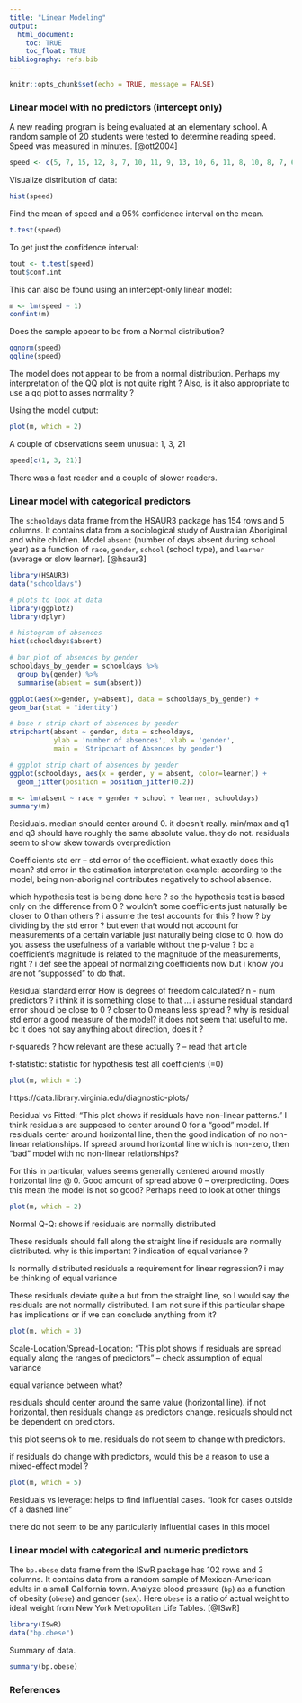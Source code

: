 ```yaml
---
title: "Linear Modeling"
output:
  html_document:
    toc: TRUE
    toc_float: TRUE
bibliography: refs.bib
---
```


```r
knitr::opts_chunk$set(echo = TRUE, message = FALSE)
```


### Linear model with no predictors (intercept only)

A new reading program is being evaluated at an elementary school. A random sample of 20 students were tested to determine reading speed. Speed was measured in minutes. [@ott2004]

```r
speed <- c(5, 7, 15, 12, 8, 7, 10, 11, 9, 13, 10, 6, 11, 8, 10, 8, 7, 6, 11, 8, 20)
```

Visualize distribution of data:

```r
hist(speed)
```


Find the mean of speed and a 95% confidence interval on the mean.

```r
t.test(speed)
```

To get just the confidence interval:

```r
tout <- t.test(speed)
tout$conf.int
```

This can also be found using an intercept-only linear model:

```r
m <- lm(speed ~ 1)
confint(m)
```

Does the sample appear to be from a Normal distribution?

```r
qqnorm(speed)
qqline(speed)
```

The model does not appear to be from a normal distribution. Perhaps my interpretation of the QQ plot is not quite right ? Also, is it also appropriate to use a qq plot to asses normality ?

Using the model output:

```r
plot(m, which = 2)
```

A couple of observations seem unusual: 1, 3, 21

```r
speed[c(1, 3, 21)]
```

There was a fast reader and a couple of slower readers.


### Linear model with categorical predictors


The `schooldays` data frame from the HSAUR3 package has 154 rows and 5 columns. It contains data from a sociological study of Australian Aboriginal and white children. Model `absent` (number of days absent during school year) as a function of `race`, `gender`, `school` (school type), and `learner` (average or slow learner). [@hsaur3] 

```r
library(HSAUR3)
data("schooldays")
```

```r
# plots to look at data
library(ggplot2)
library(dplyr)

# histogram of absences
hist(schooldays$absent)

# bar plot of absences by gender
schooldays_by_gender = schooldays %>% 
  group_by(gender) %>% 
  summarise(absent = sum(absent))

ggplot(aes(x=gender, y=absent), data = schooldays_by_gender) +
geom_bar(stat = "identity")

# base r strip chart of absences by gender
stripchart(absent ~ gender, data = schooldays,
           ylab = 'number of absences', xlab = 'gender', 
           main = 'Stripchart of Absences by gender')

# ggplot strip chart of absences by gender
ggplot(schooldays, aes(x = gender, y = absent, color=learner)) +
  geom_jitter(position = position_jitter(0.2))
```

```r
m <- lm(absent ~ race + gender + school + learner, schooldays)
summary(m)
```
Residuals.
median should center around 0. it doesn't really.
min/max and q1 and q3 should have roughly the same absolute value. they do not. residuals seem to show skew towards overprediction

Coefficients
std err -- std error of the coefficient. what exactly does this mean? std error in the estimation
interpretation example: according to the model, being non-aboriginal contributes negatively to school absence.

which hypothesis test is being done here ?
so the hypothesis test is based only on the difference from 0 ? wouldn't some coefficients just naturally be closer to 0 than others ? i assume the test accounts for this ? how ? by dividing by the std error ? but even that would not account for measurements of a certain variable just naturally being close to 0.
how do you assess the usefulness of a variable without the p-value ? bc a coefficient's magnitude is related to the magnitude of the measurements, right ? i def see the appeal of normalizing coefficients now but i know you are not "suppossed" to do that.

Residual standard error
How is degrees of freedom calculated? n - num predictors ? i think it is something close to that ...
i assume residual standard error should be close to 0 ? closer to 0 means less spread ? why is residual std error a good measure of the model? it does not seem that useful to me. bc it does not say anything about direction, does it ?

r-squareds ? 
how relevant are these actually ? -- read that article

f-statistic: statistic for hypothesis test all coefficients (=0)

```r
plot(m, which = 1)
```

https://data.library.virginia.edu/diagnostic-plots/

Residual vs Fitted: "This plot shows if residuals have non-linear patterns."
I think residuals are supposed to center around 0 for a "good" model. If residuals center around horizontal line, then the good indication of no non-linear relationships.
If spread around horizontal line which is non-zero, then "bad" model with no non-linear relationships?

For this in particular, values seems generally centered around mostly horizontal line @ 0. Good amount of spread above 0 -- overpredicting. Does this mean the model is not so good? Perhaps need to look at other things

```r
plot(m, which = 2)
```

Normal Q-Q: shows if residuals are normally distributed

These residuals should fall along the straight line if residuals are normally distributed. why is this important ? indication of equal variance ?

Is normally distributed residuals a requirement for linear regression? i may be thinking of equal variance

These residuals deviate quite a but from the straight line, so I would say the residuals are not normally distributed. I am not sure if this particular shape has implications or if we can conclude anything from it?

```r
plot(m, which = 3)
```

Scale-Location/Spread-Location: "This plot shows if residuals are spread equally along the ranges of predictors" -- check assumption of equal variance

equal variance between what?

residuals should center around the same value (horizontal line). if not horizontal, then residuals change as predictors change. residuals should not be dependent on predictors.

this plot seems ok to me. residuals do not seem to change with predictors.

if residuals do change with predictors, would this be a reason to use a mixed-effect model ?

```r
plot(m, which = 5)
```

Residuals vs leverage: helps to find influential cases. "look for cases outside of a dashed line"

there do not seem to be any particularly influential cases in this model

### Linear model with categorical and numeric predictors

The `bp.obese` data frame from the ISwR package has 102 rows and 3 columns. It contains data from a random sample of Mexican-American adults in a small California town. Analyze blood pressure (`bp`) as a function of obesity (`obese`) and gender (`sex`). Here `obese` is a ratio of actual weight to ideal weight from New York Metropolitan Life Tables. [@ISwR] 

```r
library(ISwR)
data("bp.obese")
```

Summary of data.

```r
summary(bp.obese)
```



### References
